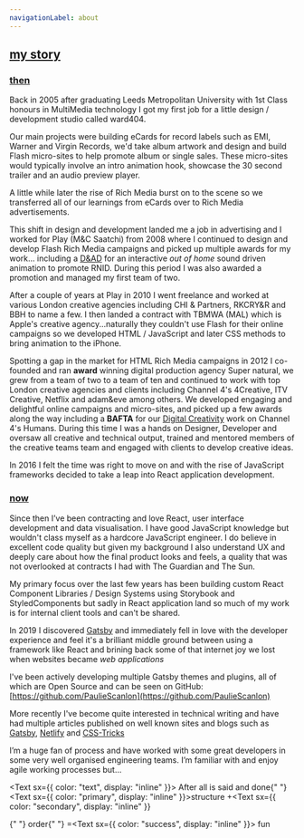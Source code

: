 ```yaml
---
navigationLabel: about
---
```


## [my story](#my-story)

### [then](then)

Back in 2005 after graduating Leeds Metropolitan University with 1st Class honours in MultiMedia technology I got my first job for a little design / development studio called ward404.

Our main projects were building eCards for record labels such as EMI, Warner and Virgin Records, we'd take album artwork and design and build Flash micro-sites to help promote album or single sales. These micro-sites would typically involve an intro animation hook, showcase the 30 second trailer and an audio preview player.

A little while later the rise of Rich Media burst on to the scene so we transferred all of our learnings from eCards over to Rich Media advertisements.

This shift in design and development landed me a job in advertising and I worked for Play (M&C Saatchi) from 2008 where I continued to design and develop Flash Rich Media campaigns and picked up multiple awards for my work... including a [D&AD](https://www.dandad.org/awards/professional/2010/graphic-design/17943/one-in-seven/) for an interactive _out of home_ sound driven animation to promote RNID. During this period I was also awarded a promotion and managed my first team of two.

After a couple of years at Play in 2010 I went freelance and worked at various London creative agencies including CHI & Partners, RKCRY&R and BBH to name a few. I then landed a contract with TBMWA (MAL) which is Apple's creative agency...naturally they couldn't use Flash for their online campaigns so we developed HTML / JavaScript and later CSS methods to bring animation to the iPhone.

Spotting a gap in the market for HTML Rich Media campaigns in 2012 I co-founded and ran **award** winning digital production agency Super natural, we grew from a team of two to a team of ten and continued to work with top London creative agencies and clients including Channel 4's 4Creative, ITV Creative, Netflix and adam&eve among others. We developed engaging and delightful online campaigns and micro-sites, and picked up a few awards along the way including a **BAFTA** for our [Digital Creativity](http://www.bafta.org/sites/default/files/uploads/baftatvcraft1516winnerslist.pdf) work on Channel 4's Humans.
During this time I was a hands on Designer, Developer and oversaw all creative and technical output, trained and mentored members of the creative teams team and engaged with clients to develop creative ideas.

In 2016 I felt the time was right to move on and with the rise of JavaScript frameworks decided to take a leap into React application development.

### [now](now)

Since then I’ve been contracting and love React, user interface development and data visualisation. I have good JavaScript knowledge but wouldn't class myself as a hardcore JavaScript engineer. I do believe in excellent code quality but given my background I also understand UX and deeply care about how the final product looks and feels, a quality that was not overlooked at contracts I had with The Guardian and The Sun.

My primary focus over the last few years has been building custom React Component Libraries / Design Systems using Storybook and StyledComponents but sadly in React application land so much of my work is for internal client tools and can't be shared.

In 2019 I discovered [Gatsby](https://www.gatsbyjs.com/) and immediately fell in love with the developer experience and feel it's a brilliant middle ground between using a framework like React and brining back some of that internet joy we lost when websites became _web applications_

I've been actively developing multiple Gatsby themes and plugins, all of which are Open Source and can be seen on GitHub: [https://github.com/PaulieScanlon](https://github.com/PaulieScanlon)

More recently I've become quite interested in technical writing and have had multiple articles published on well known sites and blogs such as [Gatsby](https://www.gatsbyjs.org/blog), [Netlify](https://www.netlify.com/blog/) and [CSS-Tricks](https://css-tricks.com/)

I’m a huge fan of process and have worked with some great developers in some very well organised engineering teams. I’m familiar with and enjoy agile working processes but...

<Text sx={{ color: "text", display: "inline" }}>
  After all is said and done{" "}
</Text>
<Text sx={{ color: "primary", display: "inline" }}>structure </Text>+<Text
  sx={{ color: "secondary", display: "inline" }}
>
  {" "}
  order{" "}
</Text>=<Text sx={{ color: "success", display: "inline" }}> fun</Text>
